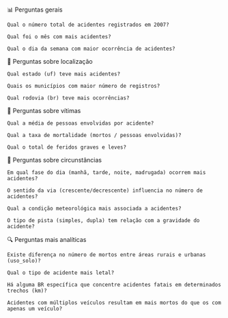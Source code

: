 📊 Perguntas gerais

    Qual o número total de acidentes registrados em 2007?
    
    Qual foi o mês com mais acidentes?
    
    Qual o dia da semana com maior ocorrência de acidentes?

🚗 Perguntas sobre localização

    Qual estado (uf) teve mais acidentes?
    
    Quais os municípios com maior número de registros?
    
    Qual rodovia (br) teve mais ocorrências?

👥 Perguntas sobre vítimas

    Qual a média de pessoas envolvidas por acidente?
    
    Qual a taxa de mortalidade (mortos / pessoas envolvidas)?
    
    Qual o total de feridos graves e leves?

🌙 Perguntas sobre circunstâncias

    Em qual fase do dia (manhã, tarde, noite, madrugada) ocorrem mais acidentes?
    
    O sentido da via (crescente/decrescente) influencia no número de acidentes?
    
    Qual a condição meteorológica mais associada a acidentes?
    
    O tipo de pista (simples, dupla) tem relação com a gravidade do acidente?

🔍 Perguntas mais analíticas

    Existe diferença no número de mortos entre áreas rurais e urbanas (uso_solo)?
    
    Qual o tipo de acidente mais letal?
    
    Há alguma BR específica que concentre acidentes fatais em determinados trechos (km)?
    
    Acidentes com múltiplos veículos resultam em mais mortos do que os com apenas um veículo?